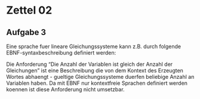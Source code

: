 # Zettel 02 {.unnumbered}

## Aufgabe 3

Eine sprache fuer lineare Gleichungssysteme kann z.B. durch folgende EBNF-syntaxbeschreibung definiert werden:

\begin{align*}
    \langle Gleichungssystem\rangle &::= \langle Gleichung\rangle\{\underline{\backslash n} \langle Gleichung\rangle\} \\
    \langle Gleichung\rangle &::= [\langle Zahl\rangle]\underline{x}\langle Index\rangle\{\langle Vorzeichen\rangle[\langle Zahl\rangle]\underline{x}\langle Index\rangle\}\underline{=}\langle Zahl\rangle \\
    \langle Vorzeichen \rangle &::= \underline{-} | \underline{+} \\
    \langle Zahl\rangle  &::= \langle Ersteziffer\rangle \{\langle Ziffer\rangle \} \\
    \langle Ersteziffer\rangle  &::= \underline{1} | 
                       \underline{2} | 
                       \underline{3} |
                       \underline{4} |
                       \underline{5} |
                       \underline{6} |
                       \underline{7} |
                       \underline{8} |
                       \underline{9} | \\
    \langle Ziffer\rangle  &::= \underline{0} | \langle Ersteziffer\rangle  \\
    \langle Index\rangle  &::= \underline{_0} | \langle Subzahl\rangle  \\
    \langle Subzahl\rangle  &::= \langle Erstesubziffer\rangle \{\langle Subziffer\rangle \} \\
    \langle Erstesubziffer\rangle  &::= \underline{_1} | 
                       \underline{_2} | 
                       \underline{_3} |
                       \underline{_4} |
                       \underline{_5} |
                       \underline{_6} |
                       \underline{_7} |
                       \underline{_8} |
                       \underline{_9} | \\
    \langle Subziffer\rangle  &::= \underline{_0} | \langle Erstesubziffer\rangle  
\end{align*}

Die Anforderung "Die Anzahl der Variablen ist gleich der Anzahl der Gleichungen" ist eine Beschreibung die von dem
Kontext des Erzeugten Wortes abhaengt - gueltige Gleichungssysteme duerfen beliebige Anzahl an Variablen haben. Da 
mit EBNF nur kontextfreie Sprachen definiert werden koennen ist diese Anforderung nicht umsetzbar. 

